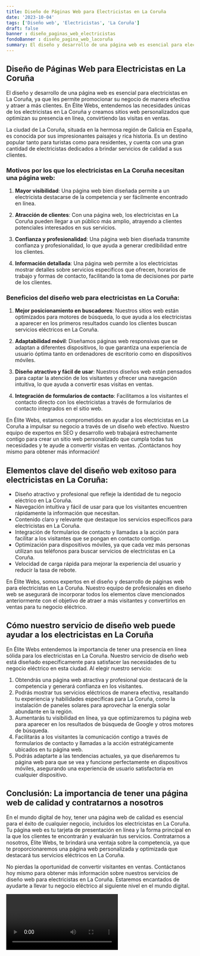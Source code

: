 ```yaml
---
title: Diseño de Páginas Web para Electricistas en La Coruña
date: '2023-10-04'
tags: ['Diseño web', 'Electricistas', 'La Coruña']
draft: false
banner : diseño_paginas_web_electricistas
fondoBanner : diseño_pagina_web_lacoruña
summary: El diseño y desarrollo de una página web es esencial para electricistas en La Coruña, ya que les permite promocionar su negocio de manera efectiva y atraer a más clientes. En Élite Webs, entendemos las necesidades únicas de los electricistas en La Coruña y creamos sitios web personalizados que optimizan su presencia en línea, convirtiendo las visitas en ventas.
---
```


## Diseño de Páginas Web para Electricistas en La Coruña

El diseño y desarrollo de una página web es esencial para electricistas en La Coruña, ya que les permite promocionar su negocio de manera efectiva y atraer a más clientes. En Élite Webs, entendemos las necesidades únicas de los electricistas en La Coruña y creamos sitios web personalizados que optimizan su presencia en línea, convirtiendo las visitas en ventas.

La ciudad de La Coruña, situada en la hermosa región de Galicia en España, es conocida por sus impresionantes paisajes y rica historia. Es un destino popular tanto para turistas como para residentes, y cuenta con una gran cantidad de electricistas dedicados a brindar servicios de calidad a sus clientes.

### Motivos por los que los electricistas en La Coruña necesitan una página web:

1. **Mayor visibilidad**: Una página web bien diseñada permite a un electricista destacarse de la competencia y ser fácilmente encontrado en línea.

2. **Atracción de clientes**: Con una página web, los electricistas en La Coruña pueden llegar a un público más amplio, atrayendo a clientes potenciales interesados en sus servicios.

3. **Confianza y profesionalidad**: Una página web bien diseñada transmite confianza y profesionalidad, lo que ayuda a generar credibilidad entre los clientes.

4. **Información detallada**: Una página web permite a los electricistas mostrar detalles sobre servicios específicos que ofrecen, horarios de trabajo y formas de contacto, facilitando la toma de decisiones por parte de los clientes.

### Beneficios del diseño web para electricistas en La Coruña:

1. **Mejor posicionamiento en buscadores**: Nuestros sitios web están optimizados para motores de búsqueda, lo que ayuda a los electricistas a aparecer en los primeros resultados cuando los clientes buscan servicios eléctricos en La Coruña.

2. **Adaptabilidad móvil**: Diseñamos páginas web responsivas que se adaptan a diferentes dispositivos, lo que garantiza una experiencia de usuario óptima tanto en ordenadores de escritorio como en dispositivos móviles.

3. **Diseño atractivo y fácil de usar**: Nuestros diseños web están pensados para captar la atención de los visitantes y ofrecer una navegación intuitiva, lo que ayuda a convertir esas visitas en ventas.

4. **Integración de formularios de contacto**: Facilitamos a los visitantes el contacto directo con los electricistas a través de formularios de contacto integrados en el sitio web.

En Élite Webs, estamos comprometidos en ayudar a los electricistas en La Coruña a impulsar su negocio a través de un diseño web efectivo. Nuestro equipo de expertos en SEO y desarrollo web trabajará estrechamente contigo para crear un sitio web personalizado que cumpla todas tus necesidades y te ayude a convertir visitas en ventas. ¡Contáctanos hoy mismo para obtener más información!

<GifSeo />

<Cta />

## Elementos clave del diseño web exitoso para electricistas en La Coruña:

- Diseño atractivo y profesional que refleje la identidad de tu negocio eléctrico en La Coruña.
- Navegación intuitiva y fácil de usar para que los visitantes encuentren rápidamente la información que necesitan.
- Contenido claro y relevante que destaque los servicios específicos para electricistas en La Coruña.
- Integración de formularios de contacto y llamadas a la acción para facilitar a los visitantes que se pongan en contacto contigo.
- Optimización para dispositivos móviles, ya que cada vez más personas utilizan sus teléfonos para buscar servicios de electricistas en La Coruña.
- Velocidad de carga rápida para mejorar la experiencia del usuario y reducir la tasa de rebote.

En Élite Webs, somos expertos en el diseño y desarrollo de páginas web para electricistas en La Coruña. Nuestro equipo de profesionales en diseño web se asegurará de incorporar todos los elementos clave mencionados anteriormente con el objetivo de atraer a más visitantes y convertirlos en ventas para tu negocio eléctrico.

## Cómo nuestro servicio de diseño web puede ayudar a los electricistas en La Coruña

En Élite Webs entendemos la importancia de tener una presencia en línea sólida para los electricistas en La Coruña. Nuestro servicio de diseño web está diseñado específicamente para satisfacer las necesidades de tu negocio eléctrico en esta ciudad. Al elegir nuestro servicio:

1. Obtendrás una página web atractiva y profesional que destacará de la competencia y generará confianza en los visitantes.
2. Podrás mostrar tus servicios eléctricos de manera efectiva, resaltando tu experiencia y habilidades específicas para La Coruña, como la instalación de paneles solares para aprovechar la energía solar abundante en la región.
3. Aumentarás tu visibilidad en línea, ya que optimizaremos tu página web para aparecer en los resultados de búsqueda de Google y otros motores de búsqueda.
4. Facilitarás a los visitantes la comunicación contigo a través de formularios de contacto y llamadas a la acción estratégicamente ubicados en tu página web.
5. Podrás adaptarte a las tendencias actuales, ya que diseñaremos tu página web para que se vea y funcione perfectamente en dispositivos móviles, asegurando una experiencia de usuario satisfactoria en cualquier dispositivo.

## Conclusión: La importancia de tener una página web de calidad y contratarnos a nosotros

En el mundo digital de hoy, tener una página web de calidad es esencial para el éxito de cualquier negocio, incluidos los electricistas en La Coruña. Tu página web es tu tarjeta de presentación en línea y la forma principal en la que los clientes te encontrarán y evaluarán tus servicios. Contratarnos a nosotros, Élite Webs, te brindará una ventaja sobre la competencia, ya que te proporcionaremos una página web personalizada y optimizada que destacará tus servicios eléctricos en La Coruña.

No pierdas la oportunidad de convertir visitantes en ventas. Contáctanos hoy mismo para obtener más información sobre nuestros servicios de diseño web para electricistas en La Coruña. Estaremos encantados de ayudarte a llevar tu negocio eléctrico al siguiente nivel en el mundo digital.

<Video />

<CtaBot job='Electricistas' city='La Coruña'/>

<Gmaps query='La Coruña+españa+maps' />